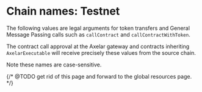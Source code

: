 
# Chain names: Testnet

The following values are legal arguments for token transfers and General Message Passing calls such as `callContract` and `callContractWithToken`.

The contract call approval at the Axelar gateway and contracts inheriting `AxelarExecutable` will receive precisely these values from the source chain.

Note these names are case-sensitive.

<ChainList environment="testnet" client:load/>

{/* @TODO get rid of this page and forward to the global resources page. */}
